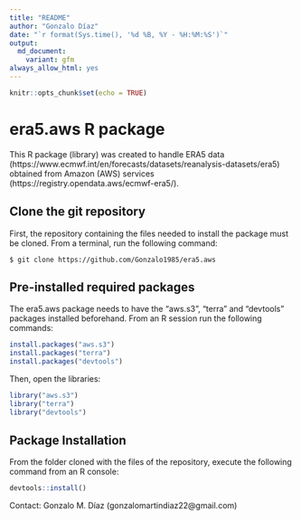 ```yaml
---
title: "README"
author: "Gonzalo Díaz"
date: "`r format(Sys.time(), '%d %B, %Y - %H:%M:%S')`"
output:
  md_document:
    variant: gfm
always_allow_html: yes
---
```


```r
knitr::opts_chunk$set(echo = TRUE)
```

# era5.aws R package
This R package (library) was created to handle ERA5 data (https://www.ecmwf.int/en/forecasts/datasets/reanalysis-datasets/era5) obtained from Amazon (AWS) services (https://registry.opendata.aws/ecmwf-era5/).

## Clone the git repository
First, the repository containing the files needed to install the package must be cloned. From a terminal, run the following command:
```
$ git clone https://github.com/Gonzalo1985/era5.aws
```

## Pre-installed required packages
The era5.aws package needs to have the "aws.s3", "terra" and "devtools" packages installed beforehand. From an R session run the following commands:
```r
install.packages("aws.s3")
install.packages("terra")
install.packages("devtools")
```
Then, open the libraries:
```r
library("aws.s3")
library("terra")
library("devtools")
```

## Package Installation
From the folder cloned with the files of the repository, execute the following command from an R console:
```r
devtools::install()
```

Contact: Gonzalo M. Díaz (gonzalomartindiaz22@gmail.com)
